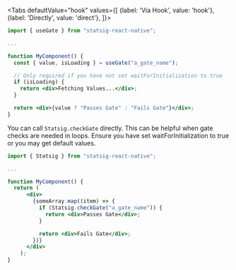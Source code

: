 
<Tabs
  defaultValue="hook"
  values={[
    {label: 'Via Hook', value: 'hook'},
    {label: 'Directly', value: 'direct'},
  ]}>

  <TabItem value="hook">

```jsx
import { useGate } from "statsig-react-native";

...

function MyComponent() {
  const { value, isLoading } = useGate("a_gate_name");

  // Only required if you have not set waitForInitialization to true
  if (isLoading) {
    return <div>Fetching Values...</div>;
  }

  return <div>{value ? "Passes Gate" : "Fails Gate"}</div>;
}
```

  </TabItem>
  <TabItem value="direct">

You can call `Statsig.checkGate` directly. This can be helpful when gate checks are needed in loops.
Ensure you have set waitForInitialization to true or you may get default values.

```jsx
import { Statsig } from "statsig-react-native";

...

function MyComponent() {
  return (
      <div>
        {someArray.map((item) => {
          if (Statsig.checkGate("a_gate_name")) {
            return <div>Passes Gate</div>;
          }

          return <div>Fails Gate</div>;
        })}
      </div>
    );
}
```

  </TabItem>
</Tabs>
